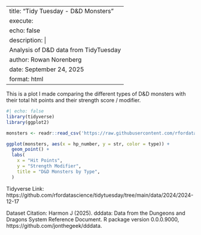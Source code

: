 
---
title: "Tidy Tuesday - D&D Monsters"
execute:
  echo: false
description: |
  Analysis of D&D data from TidyTuesday
author: Rowan Norenberg
date: September 24, 2025
format: html
---

This is a plot I made comparing the different types of D&D monsters with their total hit points and their strength score / modifier. 

```r

#| echo: false
library(tidyverse)
library(ggplot2)

monsters <- readr::read_csv('https://raw.githubusercontent.com/rfordatascience/tidytuesday/main/data/2025/2025-05-27/monsters.csv', show_col_types = FALSE)
```

```r
ggplot(monsters, aes(x = hp_number, y = str, color = type)) +
  geom_point() +
  labs(
    x = "Hit Points",
    y = "Strength Modifier",
    title = "D&D Monsters by Type",
  )
```


Tidyverse Link: https://github.com/rfordatascience/tidytuesday/tree/main/data/2024/2024-12-17

Dataset Citation: 
Harmon J (2025). dddata: Data from the Dungeons and Dragons System Reference Document. R package version 0.0.0.9000, https://github.com/jonthegeek/dddata.  

